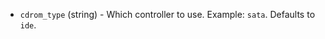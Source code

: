 <!-- Code generated from the comments of the CDRomConfig struct in builder/vsphere/clone/step_add_cdrom.go; DO NOT EDIT MANUALLY -->

- `cdrom_type` (string) - Which controller to use. Example: `sata`. Defaults to `ide`.
